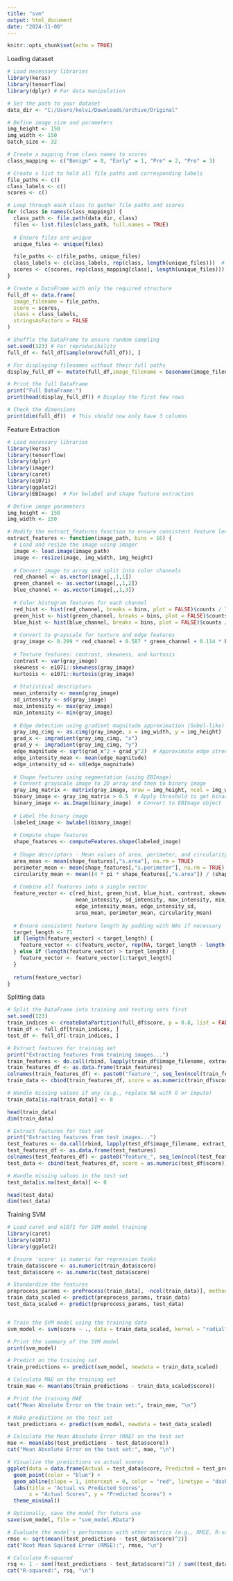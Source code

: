 ---
title: "svm"
output: html_document
date: "2024-11-08"
---

```{r setup, include=FALSE}
knitr::opts_chunk$set(echo = TRUE)
```

Loading dataset
```{r}
# Load necessary libraries
library(keras)
library(tensorflow)
library(dplyr) # For data manipulation

# Set the path to your dataset
data_dir <- "C:/Users/kelvi/Downloads/archive/Original"

# Define image size and parameters
img_height <- 150
img_width <- 150
batch_size <- 32

# Create a mapping from class names to scores
class_mapping <- c("Benign" = 0, "Early" = 1, "Pre" = 2, "Pro" = 3)

# Create a list to hold all file paths and corresponding labels
file_paths <- c()
class_labels <- c()
scores <- c()

# Loop through each class to gather file paths and scores
for (class in names(class_mapping)) {
  class_path <- file.path(data_dir, class)
  files <- list.files(class_path, full.names = TRUE)
  
  # Ensure files are unique
  unique_files <- unique(files)

  file_paths <- c(file_paths, unique_files)
  class_labels <- c(class_labels, rep(class, length(unique_files)))  # Store the class name
  scores <- c(scores, rep(class_mapping[class], length(unique_files)))  # Store the corresponding score
}

# Create a DataFrame with only the required structure
full_df <- data.frame(
  image_filename = file_paths,
  score = scores,
  class = class_labels,
  stringsAsFactors = FALSE
)

# Shuffle the DataFrame to ensure random sampling
set.seed(123) # For reproducibility
full_df <- full_df[sample(nrow(full_df)), ]

# For displaying filenames without their full paths
display_full_df <- mutate(full_df,image_filename = basename(image_filename))

# Print the full DataFrame
print("Full DataFrame:")
print(head(display_full_df)) # Display the first few rows

# Check the dimensions
print(dim(full_df))  # This should now only have 3 columns


```

Feature Extraction

```{r}

# Load necessary libraries
library(keras)
library(tensorflow)
library(dplyr)
library(imager)
library(caret)
library(e1071)
library(ggplot2)
library(EBImage)  # For bwlabel and shape feature extraction

# Define image parameters
img_height <- 150
img_width <- 150

# Modify the extract_features function to ensure consistent feature length
extract_features <- function(image_path, bins = 16) {
  # Load and resize the image using imager
  image <- load.image(image_path)
  image <- resize(image, img_width, img_height)
  
  # Convert image to array and split into color channels
  red_channel <- as.vector(image[,,1,1])
  green_channel <- as.vector(image[,,1,2])
  blue_channel <- as.vector(image[,,1,3])
  
  # Color histogram features for each channel
  red_hist <- hist(red_channel, breaks = bins, plot = FALSE)$counts / length(red_channel)
  green_hist <- hist(green_channel, breaks = bins, plot = FALSE)$counts / length(green_channel)
  blue_hist <- hist(blue_channel, breaks = bins, plot = FALSE)$counts / length(blue_channel)
  
  # Convert to grayscale for texture and edge features
  gray_image <- 0.299 * red_channel + 0.587 * green_channel + 0.114 * blue_channel
  
  # Texture features: contrast, skewness, and kurtosis
  contrast <- var(gray_image)
  skewness <- e1071::skewness(gray_image)
  kurtosis <- e1071::kurtosis(gray_image)
  
  # Statistical descriptors
  mean_intensity <- mean(gray_image)
  sd_intensity <- sd(gray_image)
  max_intensity <- max(gray_image)
  min_intensity <- min(gray_image)
  
  # Edge detection using gradient magnitude approximation (Sobel-like)
  gray_img_cimg <- as.cimg(gray_image, x = img_width, y = img_height)
  grad_x <- imgradient(gray_img_cimg, "x")
  grad_y <- imgradient(gray_img_cimg, "y")
  edge_magnitude <- sqrt(grad_x^2 + grad_y^2)  # Approximate edge strength
  edge_intensity_mean <- mean(edge_magnitude)
  edge_intensity_sd <- sd(edge_magnitude)
  
  # Shape features using segmentation (using EBImage)
  # Convert grayscale image to 2D array and then to binary image
  gray_img_matrix <- matrix(gray_image, nrow = img_height, ncol = img_width)
  binary_image <- gray_img_matrix > 0.5  # Apply threshold to get binary mask
  binary_image <- as.Image(binary_image)  # Convert to EBImage object
  
  # Label the binary image
  labeled_image <- bwlabel(binary_image)
  
  # Compute shape features
  shape_features <- computeFeatures.shape(labeled_image)
  
  # Shape descriptors - Mean values of area, perimeter, and circularity
  area_mean <- mean(shape_features[,"s.area"], na.rm = TRUE)
  perimeter_mean <- mean(shape_features[,"s.perimeter"], na.rm = TRUE)
  circularity_mean <- mean((4 * pi * shape_features[,"s.area"]) / (shape_features[,"s.perimeter"]^2), na.rm = TRUE)
  
  # Combine all features into a single vector
  feature_vector <- c(red_hist, green_hist, blue_hist, contrast, skewness, kurtosis, 
                      mean_intensity, sd_intensity, max_intensity, min_intensity,
                      edge_intensity_mean, edge_intensity_sd,
                      area_mean, perimeter_mean, circularity_mean)
  
  # Ensure consistent feature length by padding with NAs if necessary
  target_length <- 71
  if (length(feature_vector) < target_length) {
    feature_vector <- c(feature_vector, rep(NA, target_length - length(feature_vector)))
  } else if (length(feature_vector) > target_length) {
    feature_vector <- feature_vector[1:target_length]
  }
  
  return(feature_vector)
}

```

Splitting data

```{r}

# Split the DataFrame into training and testing sets first
set.seed(123)
train_indices <- createDataPartition(full_df$score, p = 0.8, list = FALSE)
train_df <- full_df[train_indices, ]
test_df <- full_df[-train_indices, ]

# Extract features for training set
print("Extracting features from training images...")
train_features <- do.call(rbind, lapply(train_df$image_filename, extract_features))
train_features_df <- as.data.frame(train_features)
colnames(train_features_df) <- paste0("feature_", seq_len(ncol(train_features_df)))
train_data <- cbind(train_features_df, score = as.numeric(train_df$score))

# Handle missing values if any (e.g., replace NA with 0 or impute)
train_data[is.na(train_data)] <- 0

head(train_data)
dim(train_data)

# Extract features for test set
print("Extracting features from test images...")
test_features <- do.call(rbind, lapply(test_df$image_filename, extract_features))
test_features_df <- as.data.frame(test_features)
colnames(test_features_df) <- paste0("feature_", seq_len(ncol(test_features_df)))
test_data <- cbind(test_features_df, score = as.numeric(test_df$score))

# Handle missing values in the test set
test_data[is.na(test_data)] <- 0

head(test_data)
dim(test_data)


```

Training SVM

```{r}

# Load caret and e1071 for SVM model training
library(caret)
library(e1071)
library(ggplot2)

# Ensure 'score' is numeric for regression tasks
train_data$score <- as.numeric(train_data$score)
test_data$score <- as.numeric(test_data$score)

# Standardize the features
preprocess_params <- preProcess(train_data[, -ncol(train_data)], method = c("center", "scale"))
train_data_scaled <- predict(preprocess_params, train_data)
test_data_scaled <- predict(preprocess_params, test_data)


# Train the SVM model using the training data
svm_model <- svm(score ~ ., data = train_data_scaled, kernel = "radial", cost = 1, epsilon = 0.1)

# Print the summary of the SVM model
print(svm_model)

# Predict on the training set
train_predictions <- predict(svm_model, newdata = train_data_scaled)

# Calculate MAE on the training set
train_mae <- mean(abs(train_predictions - train_data_scaled$score))

# Print the training MAE
cat("Mean Absolute Error on the train set:", train_mae, "\n")

# Make predictions on the test set
test_predictions <- predict(svm_model, newdata = test_data_scaled)

# Calculate the Mean Absolute Error (MAE) on the test set
mae <- mean(abs(test_predictions - test_data$score))
cat("Mean Absolute Error on the test set:", mae, "\n")

# Visualize the predictions vs actual scores
ggplot(data = data.frame(Actual = test_data$score, Predicted = test_predictions), aes(x = Actual, y = Predicted)) +
  geom_point(color = "blue") +
  geom_abline(slope = 1, intercept = 0, color = "red", linetype = "dashed") +
  labs(title = "Actual vs Predicted Scores",
       x = "Actual Scores", y = "Predicted Scores") +
  theme_minimal()

# Optionally, save the model for future use
save(svm_model, file = "svm_model.RData")

# Evaluate the model's performance with other metrics (e.g., RMSE, R-squared)
rmse <- sqrt(mean((test_predictions - test_data$score)^2))
cat("Root Mean Squared Error (RMSE):", rmse, "\n")

# Calculate R-squared
rsq <- 1 - sum((test_predictions - test_data$score)^2) / sum((test_data$score - mean(test_data$score))^2)
cat("R-squared:", rsq, "\n")


```
